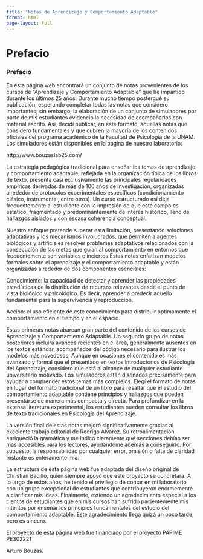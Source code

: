 ```yaml
---
title: "Notas de Aprendizaje y Comportamiento Adaptable"
format: html
page-layout: full
---
```


# Prefacio {.unnumbered}

### Prefacio 

En esta página web encontrará un conjunto de notas provenientes de los cursos de “Aprendizaje y Comportamiento Adaptable” que he impartido durante los últimos 25 años. Durante mucho tiempo postergué su publicación, esperando completar todas las notas que considero importantes; sin embargo, la elaboración de un conjunto de simuladores por parte de mis estudiantes evidenció la necesidad de acompañarlos con material escrito. Así, decidí publicar, en este formato, aquellas notas que considero fundamentales y que cubren la mayoría de los contenidos oficiales del programa académico de la Facultad de Psicología de la UNAM. Los simuladores están disponibles en la página de nuestro laboratorio:

http://www.bouzaslab25.com/

La estrategia pedagógica tradicional para enseñar los temas de aprendizaje y comportamiento adaptable, reflejada en la organización típica de los libros de texto, presenta casi exclusivamente las principales regularidades empíricas derivadas de más de 100 años de investigación, organizadas alrededor de protocolos experimentales específicos (condicionamiento clásico, instrumental, entre otros). Un curso estructurado así deja frecuentemente al estudiante con la impresión de que este campo es estático, fragmentado y predominantemente de interés histórico, lleno de hallazgos aislados y con escasa coherencia conceptual.

Nuestro enfoque pretende superar esta limitación, presentando soluciones adaptativas y los mecanismos involucrados, que permiten a agentes biológicos y artificiales resolver problemas adaptativos relacionados con la consecución de las metas que guían al comportamiento en entornos que frecuentemente son variables e inciertos.Estas notas enfatizan modelos formales sobre el aprendizaje y el comportamiento adaptable y están organizadas alrededor de dos componentes esenciales:

Conocimiento: la capacidad de detectar y aprender las propiedades estadísticas de la distribución de recursos relevantes desde el punto de vista biológico y psicológico. Es decir, aprender a predecir aquello fundamental para la supervivencia y reproducción.

Acción: el uso eficiente de este conocimiento para distribuir óptimamente el comportamiento en el tiempo y en el espacio.

Estas primeras notas abarcan gran parte del contenido de los cursos de Aprendizaje y Comportamiento Adaptable. Un segundo grupo de notas posteriores incluirá avances recientes en el área, generalmente ausentes en los textos estándar, acompañados del código necesario para ilustrar los modelos más novedosos. Aunque en ocasiones el contenido es más avanzado y formal que el presentado en textos introductorios de Psicología del Aprendizaje, considero que está al alcance de cualquier estudiante universitario motivado. Los simuladores están diseñados precisamente para ayudar a comprender estos temas más complejos. Elegí el formato de notas en lugar del formato tradicional de un libro para resaltar que el estudio del comportamiento adaptable contiene principios y hallazgos que pueden presentarse de manera más compacta y directa. Para profundizar en la extensa literatura experimental, los estudiantes pueden consultar los libros de texto tradicionales en Psicología del Aprendizaje.

La versión final de estas notas mejoró significativamente gracias al excelente trabajo editorial de Rodrigo Álvarez. Su retroalimentación enriqueció la gramática y me indicó claramente qué secciones debían ser más accesibles para los lectores, ayudándome además a conseguirlo. Por supuesto, la responsabilidad por cualquier error, omisión o falta de claridad restante es enteramente mía.

La estructura de esta página web fue adaptada del diseño original de Christian Badillo, quien siempre apoyó que este proyecto se concretara. A lo largo de estos años, he tenido el privilegio de contar en mi laboratorio con un grupo excepcional de estudiantes que contribuyeron enormemente a clarificar mis ideas. Finalmente, extiendo un agradecimiento especial a los cientos de estudiantes que en mis cursos han sufrido pacientemente mis intentos por enseñar los principios fundamentales del estudio del comportamiento adaptable. Este agradecimiento llega quizá un poco tarde, pero es sincero.

El proyecto de esta página web fue financiado por el proyecto PAPIME PE302221

Arturo Bouzas.


